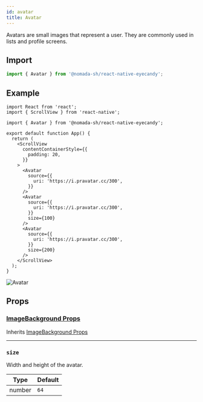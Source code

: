 ```yaml
---
id: avatar
title: Avatar
---
```


Avatars are small images that represent a user. They are commonly used in lists and profile screens.

## Import

```jsx
import { Avatar } from '@nomada-sh/react-native-eyecandy';
```

## Example

```tsx
import React from 'react';
import { ScrollView } from 'react-native';

import { Avatar } from '@nomada-sh/react-native-eyecandy';

export default function App() {
  return (
    <ScrollView
      contentContainerStyle={{
        padding: 20,
      }}
    >
      <Avatar
        source={{
          uri: 'https://i.pravatar.cc/300',
        }}
      />
      <Avatar
        source={{
          uri: 'https://i.pravatar.cc/300',
        }}
        size={100}
      />
      <Avatar
        source={{
          uri: 'https://i.pravatar.cc/300',
        }}
        size={200}
      />
    </ScrollView>
  );
}
```

![Avatar](../assets/components/avatar.png)

## Props

### [ImageBackground Props](https://reactnative.dev/docs/imagebackground#props)

Inherits [ImageBackground Props](https://reactnative.dev/docs/imagebackground#props)

---

### `size`

Width and height of the avatar.

| Type   | Default |
| ------ | ------- |
| number | `64`    |

